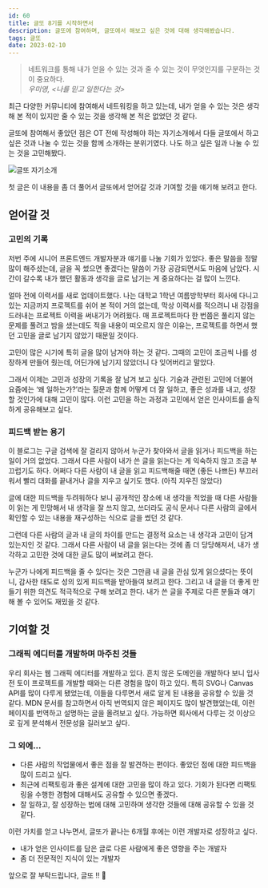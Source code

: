 ```yaml
---
id: 60
title: 글또 8기를 시작하면서
description: 글또에 참여하며, 글또에서 해보고 싶은 것에 대해 생각해봤습니다.
tags: 글또
date: 2023-02-10
---
```











 > 네트워크를 통해 내가 얻을 수 있는 것과 줄 수 있는 것이 무엇인지를 구분하는 것이 중요하다. <br/>
    <i>우미영, \<나를 믿고 일한다는 것></i>

최근 다양한 커뮤니티에 참여해서 네트워킹을 하고 있는데, 내가 얻을 수 있는 것은 생각해 본 적이 있지만 줄 수 있는 것을 생각해 본 적은 없었던 것 같다.

글또에 참여해서 좋았던 점은 OT 전에 작성해야 하는 자기소개에서 다들 글또에서 하고 싶은 것과 나눌 수 있는 것을 함께 소개하는 분위기였다. 나도 하고 싶은 일과 나눌 수 있는 것을 고민해봤다.

![글또 자기소개](/image/60/img.png)

첫 글은 이 내용을 좀 더 풀어서 글또에서 얻어갈 것과 기여할 것을 얘기해 보려고 한다.

## 얻어갈 것

### 고민의 기록

저번 주에 시니어 프론트엔드 개발자분과 얘기를 나눌 기회가 있었다. 좋은 말씀을 정말 많이 해주셨는데, 글을 꼭 썼으면 좋겠다는 말씀이 가장 공감되면서도 마음에 남았다. 시간이 갈수록 내가 했던 활동과 생각을 글로 남기는 게 중요하다는 걸 많이 느낀다.

얼마 전에 이력서를 새로 업데이트했다. 나는 대학교 1학년 여름방학부터 회사에 다니고 있는 지금까지 프로젝트를 쉬어 본 적이 거의 없는데, 막상 이력서를 적으려니 내 강점을 드러내는 프로젝트 이력을 써내기가 어려웠다. 매 프로젝트마다 한 번쯤은 풀리지 않는 문제를 풀려고 밤을 샜는데도 적을 내용이 떠오르지 않은 이유는, 프로젝트를 하면서 했던 고민을 글로 남기지 않았기 때문일 것이다.

고민이 많은 시기에 특히 글을 많이 남겨야 하는 것 같다. 그때의 고민이 조금씩 나를 성장하게 만들어 줬는데, 어딘가에 남기지 않았더니 다 잊어버리고 말았다.

그래서 이제는 고민과 성장의 기록을 잘 남겨 보고 싶다. 기술과 관련된 고민에 더불어 요즘에는 ‘왜 일하는가?’라는 질문과 함께 어떻게 더 잘 일하고, 좋은 성과를 내고, 성장할 것인가에 대해 고민이 많다. 이런 고민을 하는 과정과 고민에서 얻은 인사이트를 솔직하게 공유해보고 싶다.

### 피드백 받는 용기

이 블로그는 구글 검색에 잘 걸리지 않아서 누군가 찾아와서 글을 읽거나 피드백을 하는 일이 거의 없었다. 그래서 다른 사람이 내가 쓴 글을 읽는다는 게 익숙하지 않고 조금 부끄럽기도 하다. 어쩌다 다른 사람이 내 글을 읽고 피드백해줄 때면 (좋든 나쁘든) 부끄러워서 빨리 대화를 끝내거나 글을 지우고 싶기도 했다. (아직 지우진 않았다)

글에 대한 피드백을 두려워하다 보니 공개적인 장소에 내 생각을 적었을 때 다른 사람들이 읽는 게 민망해서 내 생각을 잘 쓰지 않고, 쓰더라도 공식 문서나 다른 사람의 글에서 확인할 수 있는 내용을 재구성하는 식으로 글을 썼던 것 같다.

그런데 다른 사람의 글과 내 글의 차이를 만드는 결정적 요소는 내 생각과 고민이 담겨 있는지인 것 같다. 그래서 다른 사람이 내 글을 읽는다는 것에 좀 더 당당해져서, 내가 생각하고 고민한 것에 대한 글도 많이 써보려고 한다.

누군가 나에게 피드백을 줄 수 있다는 것은 그만큼 내 글을 관심 있게 읽으셨다는 뜻이니, 감사한 태도로 성의 있게 피드백을 받아들여 보려고 한다. 그리고 내 글을 더 좋게 만들기 위한 의견도 적극적으로 구해 보려고 한다. 내가 쓴 글을 주제로 다른 분들과 얘기해 볼 수 있어도 재밌을 것 같다.

## 기여할 것

### 그래픽 에디터를 개발하며 마주친 것들

우리 회사는 웹 그래픽 에디터를 개발하고 있다. 흔치 않은 도메인을 개발하다 보니 입사 전 토이 프로젝트를 개발할 때와는 다른 경험을 많이 하고 있다. 특히 SVG나 Canvas API를 많이 다루게 됐었는데, 이들을 다루면서 새로 알게 된 내용을 공유할 수 있을 것 같다. MDN 문서를 참고하면서 아직 번역되지 않은 페이지도 많이 발견했었는데, 이런 페이지를 번역하고 설명하는 글을 올려보고 싶다. 가능하면 회사에서 다루는 것 이상으로 깊게 분석해서 전문성을 길러보고 싶다.

### 그 외에…

- 다른 사람의 작업물에서 좋은 점을 잘 발견하는 편이다. 좋았던 점에 대한 피드백을 많이 드리고 싶다.
- 최근에 리팩토링과 좋은 설계에 대한 고민을 많이 하고 있다. 기회가 된다면 리팩토링을 수행한 경험에 대해서도 공유할 수 있으면 좋겠다.
- 잘 일하고, 잘 성장하는 법에 대해 고민하며 생각한 것들에 대해 공유할 수 있을 것 같다.

<WavyLine size="4"/>

이런 가치를 얻고 나누면서, 글또가 끝나는 6개월 후에는 이런 개발자로 성장하고 싶다.

- 내가 얻은 인사이트를 담은 글로 다른 사람에게 좋은 영향을 주는 개발자
- 좀 더 전문적인 지식이 있는 개발자

앞으로 잘 부탁드립니다, 글또 !! 🙆

